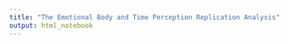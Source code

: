```yaml
---
title: "The Emotional Body and Time Perception Replication Analysis"
output: html_notebook
---
```


